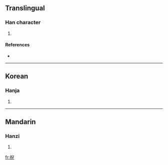 ==Translingual==

===Han character===
{{Han char|rn=64|rad=手|as=08|sn=11|four=5701<sub>7</sub>|canj=手竹X山 (QHXU)}}

# {{defn|Han|sort=手08}}

====References====
* {{Han ref|kx=0438.060|dkj=12268|dj=0788.040|hdz=31898.060|uh=639C|ud=25500|bh=D578|bd=54648}}

----

==Korean==

===Hanja===
{{ko-hanja|hangeul=예|eumhun=|rv=ye|mr=ye|y=yey}}

# {{defn|Korean}}

----

==Mandarin==

===Hanzi===
{{cmn-hanzi|pin=[[yǐ]] ([[yi3]])|wg=i<sup>3</sup>}}

# {{defn|Mandarin}}

[[fr:掜]]